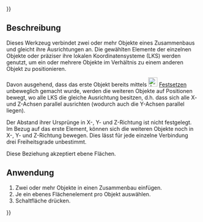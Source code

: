 {{UnfinishedDocu{{#translation:}}}}
<languages/>

{{Docnav
|[[Assembly3_ConstraintAxial/de|Axiale Ausrichtung]]
|[[Assembly3_ConstraintMultiParallel/de|Mehrfach parallel]]
|[[Assembly3_Workbench/de|Assembly3]]
|IconL=Assembly_ConstraintAxial.svg
|IconR=Assembly_ConstraintMultiParallel.svg
|IconC=Assembly3_workbench_icon.svg
}}

{{GuiCommand/de
|Name=Assembly3 ConstraintSameOrientation
|Name/de=Assembly3 RichtungenAngleichen
|Icon=Assembly_ConstraintSameOrientation.svg
|Workbenches=[[Assembly3_Workbench/de|Assembly3]]
}}

== Beschreibung ==

Dieses Werkzeug verbindet zwei oder mehr Objekte eines Zusammenbaus und gleicht  ihre Ausrichtungen an. Die gewählten Elemente der einzelnen Objekte oder präziser ihre lokalen Koordinatensysteme (LKS) werden genutzt, um ein oder mehrere Objekte im Verhältnis zu einem anderen Objekt zu positionieren.

Davon ausgehend, dass das erste Objekt bereits mittels [[Image:Assembly ConstraintLock.svg‎‎|24px]] [[Assembly3_ConstraintLock/de|Festsetzen]] unbeweglich gemacht wurde, werden die weiteren Objekte auf Positionen bewegt, wo alle LKS die gleiche Ausrichtung besitzen, d.h. dass sich alle X- und Z-Achsen parallel ausrichten (wodurch auch die Y-Achsen  parallel liegen).

Der Abstand ihrer Ursprünge in X-, Y- und Z-Richtung ist nicht festgelegt. Im Bezug auf das erste Element, können sich die weiteren Objekte noch in X-, Y- und Z-Richtung bewegen. Dies lässt für jede einzelne Verbindung drei Freiheitsgrade unbestimmt.

Diese Beziehung akzeptiert ebene Flächen.

== Anwendung == 

# Zwei oder mehr Objekte in einen Zusammenbau einfügen.
# Je ein ebenes Flächenelement pro Objekt auswählen.
# Schaltfläche{{Button|[[Image:Assembly_ConstraintSameOrientation.svg|16px]] [[Assembly3_ConstraintSameOrientation/de|Richtungen angleichen]]}} drücken.

 
{{Docnav
|[[Assembly3_ConstraintAxial/de|Axiale Ausrichtung]]
|[[Assembly3_ConstraintMultiParallel/de|Mehrfach parallel]]
|[[Assembly3_Workbench/de|Assembly3]]
|IconL=Assembly_ConstraintAxial.svg
|IconR=Assembly_ConstraintMultiParallel.svg
|IconC=Assembly3_workbench_icon.svg
}}

{{Userdocnavi{{#translation:}}}}